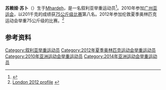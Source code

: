 '''苏赖娅·苏卜'''（{{bd|1986年|1月4日||}}）生于[[Mhardeh|Mhardeh]]，是一名叙利亚举重运动员<ref>{{Cite web |url=http://www.sports-reference.com/olympics/athletes/so/thuraia-sobh-1.html |title=Sports Reference profile |access-date=2014-11-07 |archive-url=https://web.archive.org/web/20170701214306/http://www.sports-reference.com/olympics/athletes/so/thuraia-sobh-1.html |archive-date=2017-07-01 |dead-url=yes }}</ref>。2010年参加[[广州亚运会|广州亚运会]]，以201千克的成绩获[[2010年亚洲运动会举重比赛_-_女子75公斤级|75公斤级比赛]]第八名。2012年参加伦敦夏季奥林匹克运动会举重75公斤级的比赛。<ref>[http://www.london2012.com/athlete/sobh-thuraia-252802/ London 2012 profile] {{webarchive|url=https://web.archive.org/web/20120801144352/http://www.london2012.com/athlete/sobh-thuraia-252802/ |date=2012-08-01 }}</ref>

== 参考资料 ==
{{Reflist}}
{{DEFAULTSORT:Sobh, Thuraia}}
[[Category:叙利亚举重运动员|Category:叙利亚举重运动员]]
[[Category:2012年夏季奥林匹克运动会举重运动员|Category:2012年夏季奥林匹克运动会举重运动员]]
[[Category:2010年亚洲运动会举重运动员|Category:2010年亚洲运动会举重运动员]]
[[Category:2014年亚洲运动会举重运动员|Category:2014年亚洲运动会举重运动员]]